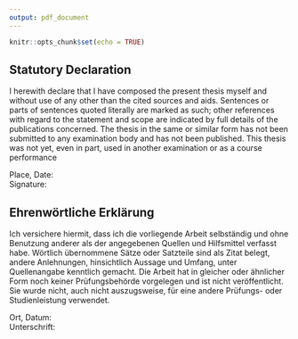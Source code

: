 ```yaml
---
output: pdf_document
---
```


```r
knitr::opts_chunk$set(echo = TRUE)
```

## Statutory Declaration

I herewith declare that I have composed the present thesis myself and without use of any other than the
cited sources and aids. Sentences or parts of sentences quoted literally are marked as such; other references
with regard to the statement and scope are indicated by full details of the publications concerned. The thesis
in the same or similar form has not been submitted to any examination body and has not been published.
This thesis was not yet, even in part, used in another examination or as a course performance

Place, Date:  
Signature:  

## Ehrenwörtliche Erklärung

Ich versichere hiermit, dass ich die vorliegende Arbeit selbständig und ohne Benutzung anderer als der
angegebenen Quellen und Hilfsmittel verfasst habe. Wörtlich übernommene Sätze oder Satzteile sind als
Zitat belegt, andere Anlehnungen, hinsichtlich Aussage und Umfang, unter Quellenangabe kenntlich
gemacht. Die Arbeit hat in gleicher oder ähnlicher Form noch keiner Prüfungsbehörde vorgelegen und ist
nicht veröffentlicht. Sie wurde nicht, auch nicht auszugsweise, für eine andere Prüfungs- oder
Studienleistung verwendet.

Ort, Datum:  
Unterschrift:  
